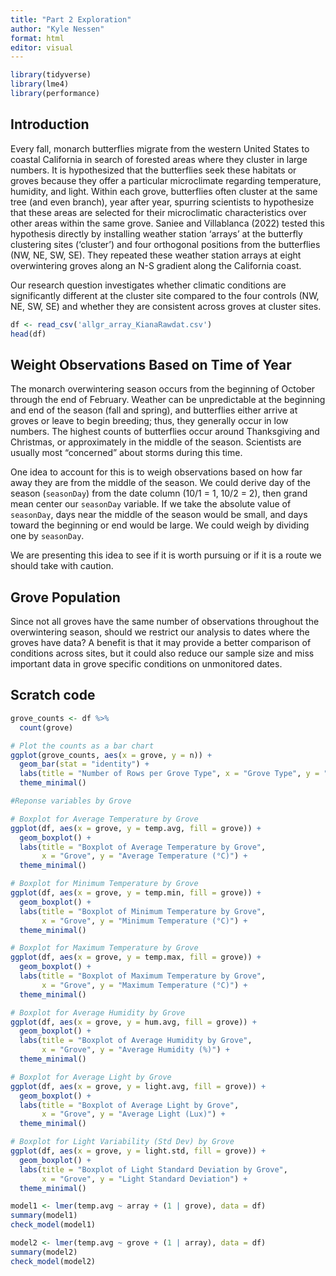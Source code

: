 ```yaml
---
title: "Part 2 Exploration"
author: "Kyle Nessen"
format: html
editor: visual
---
```


```r
library(tidyverse)
library(lme4)
library(performance)
```
## Introduction

Every fall, monarch butterflies migrate from the western United States to coastal California in search of forested areas where they cluster in large numbers. It is hypothesized that the butterflies seek these habitats or groves because they offer a particular microclimate regarding temperature, humidity, and light. Within each grove, butterflies often cluster at the same tree (and even branch), year after year, spurring scientists to hypothesize that these areas are selected for their microclimatic characteristics over other areas within the same grove. Saniee and Villablanca (2022) tested this hypothesis directly by installing weather station 'arrays' at the butterfly clustering sites ('cluster') and four orthogonal positions from the butterflies (NW, NE, SW, SE). They repeated these weather station arrays at eight overwintering groves along an N-S gradient along the California coast. 

Our research question investigates whether climatic conditions are significantly different at the cluster site compared to the four controls (NW, NE, SW, SE) and whether they are consistent across groves at cluster sites.

```r
df <- read_csv('allgr_array_KianaRawdat.csv')
head(df)
```

## Weight Observations Based on Time of Year

The monarch overwintering season occurs from the beginning of October through the end of February. Weather can be unpredictable at the beginning and end of the season (fall and spring), and butterflies either arrive at groves or leave to begin breeding; thus, they generally occur in low numbers. The highest counts of butterflies occur around Thanksgiving and Christmas, or approximately in the middle of the season. Scientists are usually most "concerned" about storms during this time. 

One idea to account for this is to weigh observations based on how far away they are from the middle of the season. We could derive day of the season (`seasonDay`) from the date column (10/1 = 1, 10/2 = 2), then grand mean center our `seasonDay` variable. If we take the absolute value of `seasonDay`, days near the middle of the season would be small, and days toward the beginning or end would be large. We could weigh by dividing one by `seasonDay`. 

We are presenting this idea to see if it is worth pursuing or if it is a route we should take with caution. 


## Grove Population
Since not all groves have the same number of observations throughout the overwintering season, should we restrict our analysis to dates where the groves have data? A benefit is that it may provide a better comparison of conditions across sites, but it could also reduce our sample size and miss important data in grove specific conditions on unmonitored dates.

## Scratch code


```r

grove_counts <- df %>%
  count(grove)

# Plot the counts as a bar chart
ggplot(grove_counts, aes(x = grove, y = n)) +
  geom_bar(stat = "identity") +
  labs(title = "Number of Rows per Grove Type", x = "Grove Type", y = "Row Count") +
  theme_minimal()

```


```r
#Reponse variables by Grove

# Boxplot for Average Temperature by Grove
ggplot(df, aes(x = grove, y = temp.avg, fill = grove)) +
  geom_boxplot() +
  labs(title = "Boxplot of Average Temperature by Grove",
       x = "Grove", y = "Average Temperature (°C)") +
  theme_minimal()

# Boxplot for Minimum Temperature by Grove
ggplot(df, aes(x = grove, y = temp.min, fill = grove)) +
  geom_boxplot() +
  labs(title = "Boxplot of Minimum Temperature by Grove",
       x = "Grove", y = "Minimum Temperature (°C)") +
  theme_minimal()

# Boxplot for Maximum Temperature by Grove
ggplot(df, aes(x = grove, y = temp.max, fill = grove)) +
  geom_boxplot() +
  labs(title = "Boxplot of Maximum Temperature by Grove",
       x = "Grove", y = "Maximum Temperature (°C)") +
  theme_minimal()

# Boxplot for Average Humidity by Grove
ggplot(df, aes(x = grove, y = hum.avg, fill = grove)) +
  geom_boxplot() +
  labs(title = "Boxplot of Average Humidity by Grove",
       x = "Grove", y = "Average Humidity (%)") +
  theme_minimal()

# Boxplot for Average Light by Grove
ggplot(df, aes(x = grove, y = light.avg, fill = grove)) +
  geom_boxplot() +
  labs(title = "Boxplot of Average Light by Grove",
       x = "Grove", y = "Average Light (Lux)") +
  theme_minimal()

# Boxplot for Light Variability (Std Dev) by Grove
ggplot(df, aes(x = grove, y = light.std, fill = grove)) +
  geom_boxplot() +
  labs(title = "Boxplot of Light Standard Deviation by Grove",
       x = "Grove", y = "Light Standard Deviation") +
  theme_minimal()
```





```r

model1 <- lmer(temp.avg ~ array + (1 | grove), data = df)
summary(model1)
check_model(model1)
```



```r
model2 <- lmer(temp.avg ~ grove + (1 | array), data = df)
summary(model2)
check_model(model2)
```
